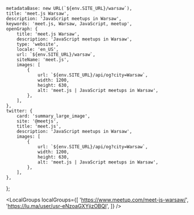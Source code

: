 
	metadataBase: new URL(`${env.SITE_URL}/warsaw`),
	title: 'meet.js Warsaw',
	description: 'JavaScript meetups in Warsaw',
	keywords: 'meet.js, Warsaw, JavaScript, meetup',
	openGraph: {
		title: 'meet.js Warsaw',
		description: 'JavaScript meetups in Warsaw',
		type: 'website',
		locale: 'en_US',
		url: `${env.SITE_URL}/warsaw`,
		siteName: 'meet.js',
		images: [
			{
				url: `${env.SITE_URL}/api/og?city=Warsaw`,
				width: 1200,
				height: 630,
				alt: 'meet.js | JavaScript meetups in Warsaw',
			},
		],
	},
	twitter: {
		card: 'summary_large_image',
		site: '@meetjs',
		title: 'meet.js',
		description: 'JavaScript meetups in Warsaw',
		images: [
			{
				url: `${env.SITE_URL}/api/og?city=Warsaw`,
				width: 1200,
				height: 630,
				alt: 'meet.js | JavaScript meetups in Warsaw',
			},
		],
	},
};

<CityBanner city="Warsaw" background="city/warsaw.jpg" />

<LocalGroups
	localGroups={[
		'https://www.meetup.com/meet-js-warsaw/',
		'https://lu.ma/user/usr-eNzoaGXYjizOBQI',
	]}
/>

<FAQ questions={WarsawFAQ} />

<Organizers city="Warsaw" organizers={WarsawOrganizers} />

<CityEmail email="Warsaw@meetjs.pl" />
